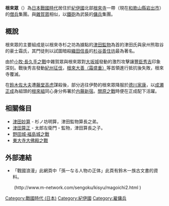 '''根來眾'''（{{lang-ja|ねごろしゅう}}）為[[日本|日本]][[戰國時代_(日本)|戰國時代]]居住於[[紀伊國|紀伊國]]北部[[根來寺|根來寺]]一帶（現在[[和歌山縣|和歌山縣]][[岩出市|岩出市]]）的[[僧兵|僧兵]]集團。與[[雜賀眾|雜賀眾]]相似，以[[火繩槍|鐵砲]]為武裝的[[傭兵|傭兵]]集團。

==概說==
根來眾的主要組成是以根來寺杉之坊為據點的[[津田算長|津田監物]]為首的津田氏與泉州熊取谷的豪士霜氏，其門徒則以試圖暗殺[[織田信長|織田信長]]的[[杉谷善住坊|杉谷善住坊]]最為著名。

由於[[小牧·長久手之戰|小牧·長久手之戰]]中雜賀眾與根來眾對[[大坂城|大坂城]]發動的激烈攻擊讓[[豐臣秀吉|豐臣秀吉]]印象深刻。戰後秀吉發動[[紀州征伐|紀州征伐]]，[[根來盛重|根來大善（霜盛重）]]等首領進行抵抗後失敗，根來寺覆滅。

在[[鈴木佐大夫|鈴木佐大夫]]遭[[藤堂高虎|藤堂高虎]]謀殺後，部分逃往伊勢的根來眾降服於[[德川家康|德川家康]]，以[[成瀬正成|成瀬正成]]為組頭的[[根來組|根來組]]同心身分佈署於[[内藤新宿|内藤新宿]]。[[關原之戰|關原之戰]]時便在正成配下活躍。

==相關條目==
*[[津田妙算|津田妙算]] - 杉ノ坊明算，津田監物算長之弟。
*[[津田算正|津田算正]] - 太郎左衛門・監物，津田算長之子。
*[[野田城·福島城之戰|野田城·福島城之戰]]
*[[東大寺大佛殿之戰|東大寺大佛殿之戰]]
==外部連結==
*「戰國浪漫」此網頁中「孫一なる人物の正体」此頁有鈴木一族古文書的資料。
　　(http://www.m-network.com/sengoku/kisyu/magoichi2.html {{Wayback|url=http://www.m-network.com/sengoku/kisyu/magoichi2.html |date=20160304194824 }})

[[Category:戰國時代_(日本)|Category:戰國時代 (日本)]]
[[Category:紀伊國|Category:紀伊國]]
[[Category:雇傭兵|Category:雇傭兵]]